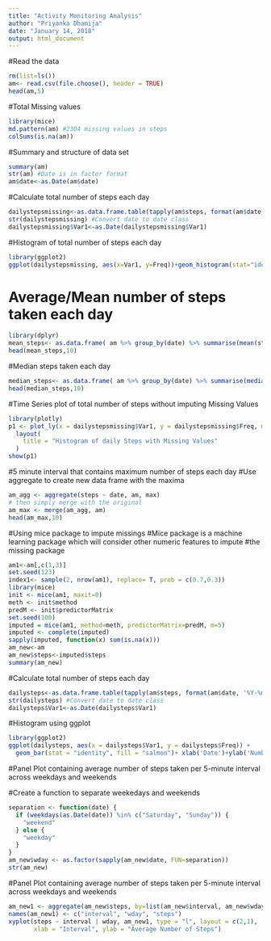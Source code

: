 ```yaml
---
title: "Activity Monitoring Analysis"
author: "Priyanka Dhamija"
date: "January 14, 2018"
output: html_document
---
```


#Read the data
```r
rm(list=ls())
am<- read.csv(file.choose(), header = TRUE)
head(am,5)
```

#Total Missing values 
```r
library(mice)
md.pattern(am) #2304 missing values in steps
colSums(is.na(am))
```

#Summary and structure of data set
```r
summary(am)
str(am) #Date is in factor format
am$date<-as.Date(am$date)
```

#Calculate total number of steps each day
```r
dailystepsmissing<-as.data.frame.table(tapply(am$steps, format(am$date, '%Y-%m-%d'), sum))
str(dailystepsmissing) #Convert date to date class
dailystepsmissing$Var1<-as.Date(dailystepsmissing$Var1)
```

#Histogram of total number of steps each day
```r
library(ggplot2)
ggplot(dailystepsmissing, aes(x=Var1, y=Freq))+geom_histogram(stat="identity", fill="salmon")
```

# Average/Mean number of steps taken each day
```r
library(dplyr)
mean_steps<- as.data.frame( am %>% group_by(date) %>% summarise(mean(steps)))
head(mean_steps,10)
```

#Median steps taken each day
```r
median_steps<- as.data.frame( am %>% group_by(date) %>% summarise(median(steps,na.rm = FALSE)))
head(median_steps,10)
```

#Time Series plot of total number of steps without imputing Missing Values 
```r
library(plotly)
p1 <- plot_ly(x = dailystepsmissing$Var1, y = dailystepsmissing$Freq, mode = 'lines') %>%
  layout(
    title = "Histogram of daily Steps with Missing Values"
  ) 
show(p1)
```

#5 minute interval that contains maximum number of steps each day
#Use aggregate to create new data frame with the maxima
```r
am_agg <- aggregate(steps ~ date, am, max)
# then simply merge with the original
am_max <- merge(am_agg, am)
head(am_max,10)
```

#Using mice package to impute missings
#Mice package is a machine learning package which will consider other numeric features to impute 
#the missing package
```r
am1<-am[,c(1,3)]
set.seed(123)
index1<- sample(2, nrow(am1), replace= T, prob = c(0.7,0.3))
library(mice)
init <- mice(am1, maxit=0) 
meth <- init$method
predM <- init$predictorMatrix
set.seed(100)
imputed = mice(am1, method=meth, predictorMatrix=predM, m=5)
imputed <- complete(imputed)
sapply(imputed, function(x) sum(is.na(x)))
am_new<-am
am_new$steps<-imputed$steps
summary(am_new)
```

#Calculate total number of steps each day
```r
dailysteps<-as.data.frame.table(tapply(am$steps, format(am$date, '%Y-%m-%d'), sum))
str(dailysteps) #Convert date to date class
dailysteps$Var1<-as.Date(dailysteps$Var1)
```

#Histogram using ggplot
```r
library(ggplot2)
ggplot(dailysteps, aes(x = dailysteps$Var1, y = dailysteps$Freq)) +
  geom_bar(stat = "identity", fill = "salmon")+ xlab('Date')+ylab('Number of steps')
```

#Panel Plot containing average number of steps taken per 5-minute interval across weekdays and weekends

#Create a function to separate weekedays and weekends
```r
separation <- function(date) {
  if (weekdays(as.Date(date)) %in% c("Saturday", "Sunday")) {
    "weekend"
  } else {
    "weekday"
  }
}
am_new$wday <- as.factor(sapply(am_new$date, FUN=separation))
str(am_new)
```


#Panel Plot containing average number of steps taken per 5-minute interval across weekdays and weekends
```r
am_new1 <- aggregate(am_new$steps, by=list(am_new$interval, am_new$wday),mean)
names(am_new1) <- c("interval", "wday", "steps")
xyplot(steps ~ interval | wday, am_new1, type = "l", layout = c(2,1),
       xlab = "Interval", ylab = "Average Number of Steps")
```




